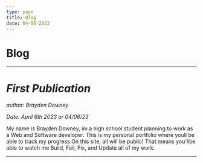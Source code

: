 ```yaml
---
type: page
title: Blog
date: 04-06-2023
---
```


# Blog

---

# *First Publication*

*author: Brayden Downey*

*Date: April 6th 2023 or 04/06/23*


My name is Brayden Downey, im a 
high school student planning to work as a 
Web and Software developer. This is my personal
portfolio where youll be able to track my progress
On this site, all will be public! That means you'llbe able to watch me Build, Fail, Fix, and Update all of my work.

---

